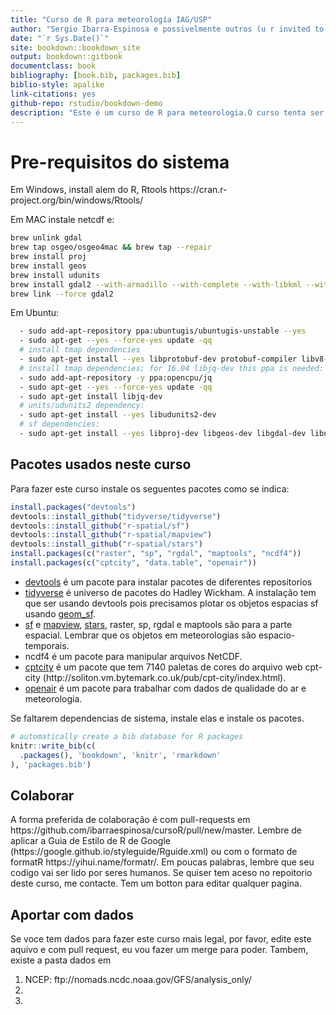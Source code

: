 ```yaml
--- 
title: "Curso de R para meteorología IAG/USP"
author: "Sergio Ibarra-Espinosa e possivelmente outros (u r invited to collaborate)"
date: "`r Sys.Date()`"
site: bookdown::bookdown_site
output: bookdown::gitbook
documentclass: book
bibliography: [book.bib, packages.bib]
biblio-style: apalike
link-citations: yes
github-repo: rstudio/bookdown-demo
description: "Este é um curso de R para meteorologia.O curso tenta ser abrangente, desde interessados sem formação, passando por graduação e pos-graduação"
---
```


# Pre-requisitos do sistema {#primero}

Em Windows, install alem do R, Rtools https://cran.r-project.org/bin/windows/Rtools/

Em MAC instale netcdf e:


```bash
brew unlink gdal
brew tap osgeo/osgeo4mac && brew tap --repair
brew install proj
brew install geos
brew install udunits
brew install gdal2 --with-armadillo --with-complete --with-libkml --with-unsupported
brew link --force gdal2
```


Em Ubuntu:

```bash
  - sudo add-apt-repository ppa:ubuntugis/ubuntugis-unstable --yes
  - sudo apt-get --yes --force-yes update -qq
  # install tmap dependencies
  - sudo apt-get install --yes libprotobuf-dev protobuf-compiler libv8-3.14-dev
  # install tmap dependencies; for 16.04 libjq-dev this ppa is needed:
  - sudo add-apt-repository -y ppa:opencpu/jq
  - sudo apt-get --yes --force-yes update -qq
  - sudo apt-get install libjq-dev
  # units/udunits2 dependency:
  - sudo apt-get install --yes libudunits2-dev
  # sf dependencies:
  - sudo apt-get install --yes libproj-dev libgeos-dev libgdal-dev libnetcdf-dev  netcdf-bin gdal-bin

```


## Pacotes usados neste curso

Para fazer este curso instale os seguentes pacotes como se indica:

```r
install.packages("devtools")
devtools::install_github("tidyverse/tidyverse")
devtools::install_github("r-spatial/sf")
devtools::install_github("r-spatial/mapview")
devtools::install_github("r-spatial/stars")
install.packages(c("raster", "sp", "rgdal", "maptools", "ncdf4"))
install.packages(c("cptcity", "data.table", "openair"))
```

- [devtools](https://CRAN.R-project.org/package=devtools) é um pacote para
instalar pacotes de diferentes repositorios
- [tidyverse](https://github.com/tidyverse) é  universo de pacotes do Hadley
Wickham. A instalação tem que ser usando devtools pois precisamos plotar os
objetos espacias sf usando [geom_sf](https://www.isgeomsfinggplot2yet.site/).
- [sf](https://github.com/r-spatial/sf) e [mapview](https://github.com/r-spatial/mapbiew),
[stars](https://github.com/r-spatial/stars), raster, sp, rgdal e maptools são 
para a parte espacial. Lembrar que os objetos em meteorologias são espacio-temporais.
- ncdf4 é um pacote para manipular arquivos NetCDF.
- [cptcity](https://ibarraespinosa.github.io/cptcity/) é um pacote que tem 7140
paletas de cores do arquivo web cpt-city (http://soliton.vm.bytemark.co.uk/pub/cpt-city/index.html).
- [openair](http://davidcarslaw.github.io/openair/) é um pacote para
trabalhar com dados de qualidade do ar e meteorologia.


Se faltarem dependencias de sistema, instale elas e instale os pacotes.

```r
# automatically create a bib database for R packages
knitr::write_bib(c(
  .packages(), 'bookdown', 'knitr', 'rmarkdown'
), 'packages.bib')
```

## Colaborar

A forma preferida de colaboração é com pull-requests em https://github.com/ibarraespinosa/cursoR/pull/new/master. Lembre de aplicar a 
Guia de Estilo de R de Google (https://google.github.io/styleguide/Rguide.xml)
ou com o formato de formatR https://yihui.name/formatr/. Em poucas palabras,
lembre que seu codigo vai ser lido por seres humanos. Se quiser tem aceso no
repoitorio deste curso, me contacte. Tem um botton para editar qualquer pagina.

## Aportar com dados

Se voce tem dados para fazer este curso mais legal, por favor, edite este aquivo
e com pull request, eu vou fazer um merge para poder. Tambem, existe a pasta
dados em 


1. NCEP: ftp://nomads.ncdc.noaa.gov/GFS/analysis_only/
1.
1.
